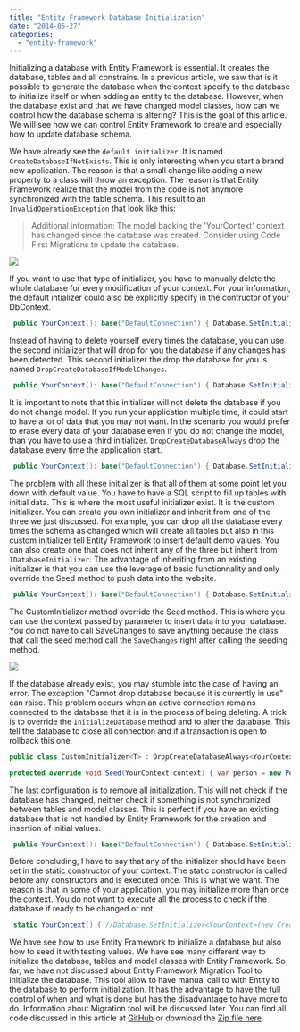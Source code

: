 ```yaml
---
title: "Entity Framework Database Initialization"
date: "2014-05-27"
categories: 
  - "entity-framework"
---
```


Initializing a database with Entity Framework is essential. It creates the database, tables and all constrains. In a previous article, we saw that is it possible to generate the database when the context specify to the database to initialize itself or when adding an entity to the database. However, when the database exist and that we have changed model classes, how can we control how the database schema is altering? This is the goal of this article. We will see how we can control Entity Framework to create and especially how to update database schema.

We have already see the `default initializer`. It is named `CreateDatabaseIfNotExists`. This is only interesting when you start a brand new application. The reason is that a small change like adding a new property to a class will throw an exception. The reason is that Entity Framework realize that the model from the code is not anymore synchronized with the table schema. This result to an `InvalidOperationException` that look like this:

> Additional information: The model backing the 'YourContext' context has changed since the database was created. Consider using Code First Migrations to update the database.

![](images/InvalidOperationExceptionModelBackingChanged-400x224.png)

If you want to use that type of initializer, you have to manually delete the whole database for every modification of your context. For your information, the default intializer could also be explicitly specify in the contructor of your DbContext.


```csharp
 public YourContext(): base("DefaultConnection") { Database.SetInitializer<YourContext>(new CreateDatabaseIfNotExists<YourContext>()); //Default one } 
```

Instead of having to delete yourself every times the database, you can use the second initializer that will drop for you the database if any changes has been detected. This second initializer the drop the database for you is named `DropCreateDatabaseIfModelChanges`.


```csharp
 public YourContext(): base("DefaultConnection") { Database.SetInitializer<YourContext>(new DropCreateDatabaseIfModelChanges<YourContext>()); //Drop database if changes detected } 
```

It is important to note that this initializer will not delete the database if you do not change model. If you run your application multiple time, it could start to have a lot of data that you may not want. In the scenario you would prefer to erase every data of your database even if you do not change the model, than you have to use a third initializer. `DropCreateDatabaseAlways` drop the database every time the application start.


```csharp
 public YourContext(): base("DefaultConnection") { Database.SetInitializer<YourContext>(new DropCreateDatabaseAlways<YourContext>()); //Drop database every times } 
```

The problem with all these initializer is that all of them at some point let you down with default value. You have to have a SQL script to fill up tables with initial data. This is where the most useful initializer exist. It is the custom initializer. You can create you own initializer and inherit from one of the three we just discussed. For example, you can drop all the database every times the schema as changed which will create all tables but also in this custom initializer tell Entity Framework to insert default demo values. You can also create one that does not inherit any of the three but inherit from `IDatabaseInitializer`. The advantage of inheriting from an existing initializer is that you can use the leverage of basic functionnality and only override the Seed method to push data into the website.


```csharp
 public YourContext(): base("DefaultConnection") { Database.SetInitializer<YourContext>(new CustomInitializer<YourContext>()); //Custom if model changed and seed values } //... public class CustomInitializer<T> : DropCreateDatabaseIfModelChanges<YourContext> { protected override void Seed(YourContext context) { base.Seed(context); } } 
```

The CustomInitializer method override the Seed method. This is where you can use the context passed by parameter to insert data into your database. You do not have to call SaveChanges to save anything because the class that call the seed method call the `SaveChanges` right after calling the seeding method.

![](images/CustomInitializer-400x178.png)

If the database already exist, you may stumble into the case of having an error. The exception "Cannot drop database because it is currently in use" can raise. This problem occurs when an active connection remains connected to the database that it is in the process of being deleting. A trick is to override the `InitializeDatabase` method and to alter the database. This tell the database to close all connection and if a transaction is open to rollback this one.


```csharp
public class CustomInitializer<T> : DropCreateDatabaseAlways<YourContext> { public override void InitializeDatabase(YourContext context) { context.Database.ExecuteSqlCommand(TransactionalBehavior.DoNotEnsureTransaction , string.Format("ALTER DATABASE {0} SET SINGLE_USER WITH ROLLBACK IMMEDIATE", context.Database.Connection.Database)); base.InitializeDatabase(context); }

protected override void Seed(YourContext context) { var person = new Person() {Name = "SeededPerson", BirthDate = new DateTime(1900, 1, 1)}; context.Persons.Add(person); base.Seed(context); } } 
```

The last configuration is to remove all initialization. This will not check if the database has changed, neither check if something is not synchronized between tables and model classes. This is perfect if you have an existing database that is not handled by Entity Framework for the creation and insertion of initial values.


```csharp
 public YourContext(): base("DefaultConnection") { Database.SetInitializer<YourContext>(null); //No initialization } 
```

Before concluding, I have to say that any of the initializer should have been set in the static constructor of your context. The static constructor is called before any constructors and is executed once. This is what we want. The reason is that in some of your application, you may initialize more than once the context. You do not want to execute all the process to check if the database if ready to be changed or not.


```csharp
 static YourContext() { //Database.SetInitializer<YourContext>(new CreateDatabaseIfNotExists<YourContext>()); //Default one //Database.SetInitializer<YourContext>(new DropCreateDatabaseIfModelChanges<YourContext>()); //Drop database if changes detected //Database.SetInitializer<YourContext>(new DropCreateDatabaseAlways<YourContext>()); //Drop database every times //Database.SetInitializer<YourContext>(new CustomInitializer<YourContext>()); //Custom if model changed and seed values Database.SetInitializer<YourContext>(null); //Nothing is done } 
```

We have see how to use Entity Framework to initialize a database but also how to seed it with testing values. We have see many different way to initialize the database, tables and model classes with Entity Framework. So far, we have not discussed about Entity Framework Migration Tool to initialize the database. This tool allow to have manual call to with Entity to the database to perform initialization. It has the advantage to have the full control of when and what is done but has the disadvantage to have more to do. Information about Migration tool will be discussed later. You can find all code discussed in this article at [GitHub](https://github.com/MrDesjardins/EntityFrameworkTestConsole/tree/dd74613a51e8533d833aac6706d6b067c859b7e0) or download the [Zip file here](https://github.com/MrDesjardins/EntityFrameworkTestConsole/archive/dd74613a51e8533d833aac6706d6b067c859b7e0.zip).
